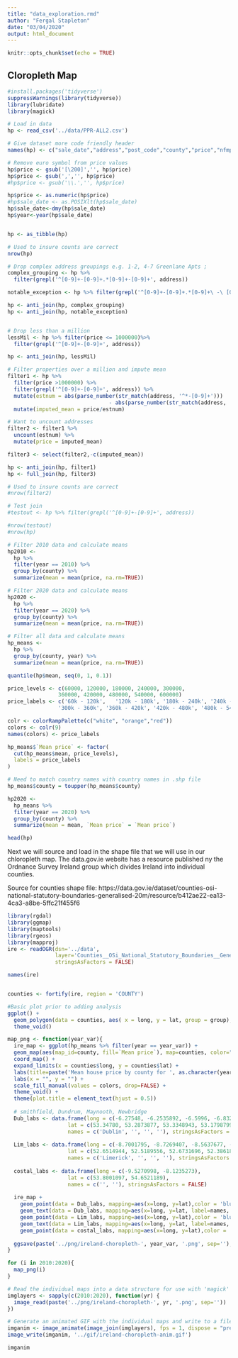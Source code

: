 ```yaml
---
title: "data_exploration.rmd"
author: "Fergal Stapleton"
date: "03/04/2020"
output: html_document
---
```

  
```r
knitr::opts_chunk$set(echo = TRUE)
```

## Cloropleth Map

```r
#install.packages('tidyverse')
suppressWarnings(library(tidyverse))
library(lubridate)
library(magick)

# Load in data
hp <- read_csv('../data/PPR-ALL2.csv')

# Give dataset more code friendly header
names(hp) <- c("sale_date","address","post_code","county","price","nfmp","vx","desc","size_desc")

# Remove euro symbol from price values
hp$price <- gsub('[\200]','', hp$price)
hp$price <- gsub(',','', hp$price)
#hp$price <- gsub('\\.','', hp$price)

hp$price <- as.numeric(hp$price)
#hp$sale_date <- as.POSIXlt(hp$sale_date)
hp$sale_date<-dmy(hp$sale_date)
hp$year<-year(hp$sale_date)


hp <- as_tibble(hp)

# Used to insure counts are correct
nrow(hp)

# Drop complex address groupings e.g. 1-2, 4-7 Greenlane Apts ;  
complex_grouping <- hp %>%
  filter(grepl('^[0-9]+-[0-9]+.*[0-9]+-[0-9]+', address))

notable_exception <- hp %>% filter(grepl('^[0-9]+-[0-9]+.*[0-9]+\ -\ [0-9]+', address))

hp <- anti_join(hp, complex_grouping)
hp <- anti_join(hp, notable_exception)


# Drop less than a million
lessMil <- hp %>% filter(price <= 1000000)%>%
  filter(grepl('^[0-9]+-[0-9]+', address))

hp <- anti_join(hp, lessMil)

# Filter properties over a million and impute mean
filter1 <- hp %>%
  filter(price >1000000) %>%
  filter(grepl('^[0-9]+-[0-9]+', address)) %>%
  mutate(estnum = abs(parse_number(str_match(address, '^*-[0-9]+'))) 
                                - abs(parse_number(str_match(address, '^[0-9]+'))) +1 ) %>%
  mutate(imputed_mean = price/estnum)

# Want to uncount addresses
filter2 <- filter1 %>%
  uncount(estnum) %>%
  mutate(price = imputed_mean)

filter3 <- select(filter2,-c(imputed_mean))

hp <- anti_join(hp, filter1)
hp <- full_join(hp, filter3)

# Used to insure counts are correct
#nrow(filter2)

# Test join
#testout <- hp %>% filter(grepl('^[0-9]+-[0-9]+', address))

#nrow(testout)
#nrow(hp)

# Filter 2010 data and calculate means
hp2010 <-
  hp %>%
  filter(year == 2010) %>%
  group_by(county) %>%
  summarize(mean = mean(price, na.rm=TRUE))

# Filter 2020 data and calculate means
hp2020 <-
  hp %>%
  filter(year == 2020) %>%
  group_by(county) %>%
  summarize(mean = mean(price, na.rm=TRUE))

# Filter all data and calculate means
hp_means <-
  hp %>%
  group_by(county, year) %>%
  summarize(mean = mean(price, na.rm=TRUE))

quantile(hp$mean, seq(0, 1, 0.1))

price_levels <- c(60000, 120000, 180000, 240000, 300000,
                360000, 420000, 480000, 540000, 600000)
price_labels <- c('60k - 120k',   '120k - 180k', '180k - 240k', '240k - 300k',
                '300k - 360k', '360k - 420k', '420k - 480k', '480k - 540k', '540k - 600k')

colr <- colorRampPalette(c("white", "orange","red"))
colors <- colr(9)
names(colors) <- price_labels

hp_means$`Mean price` <- factor(
  cut(hp_means$mean, price_levels),
  labels = price_labels
)

# Need to match country names with country names in .shp file
hp_means$county = toupper(hp_means$county)

hp2020 <-
  hp_means %>%
  filter(year == 2020) %>%
  group_by(county) %>%
  summarize(mean = mean, `Mean price` = `Mean price`)

head(hp)
```

Next we will source and load in the shape file that we will use in our chloropleth map. The data.gov.ie website has a resource published ny the Ordnance Survey Ireland group which divides Ireland into individual counties.

Source for counties shape file:
https://data.gov.ie/dataset/counties-osi-national-statutory-boundaries-generalised-20m/resource/b412ae22-ea13-4ca3-a8be-5ffc21f455f6

```r
library(rgdal)
library(ggmap)
library(maptools)
library(rgeos)
library(mapproj)
ire <- readOGR(dsn='../data', 
               layer='Counties__OSi_National_Statutory_Boundaries__Generalised_20m',
               stringsAsFactors = FALSE)

names(ire)


counties <- fortify(ire, region = 'COUNTY')

#Basic plot prior to adding analysis
ggplot() +
  geom_polygon(data = counties, aes( x = long, y = lat, group = group), fill="Forest Green", color="Black") +
  theme_void() 

map_png <- function(year_var){
  ire_map <- ggplot(hp_means %>% filter(year == year_var)) +
  geom_map(aes(map_id=county, fill=`Mean price`), map=counties, color="grey") +
  coord_map() +
  expand_limits(x = counties$long, y = counties$lat) +
  labs(title=paste('Mean house price by county for ', as.character(year_var), '', sep='')) +
  labs(x = "", y = "") +
  scale_fill_manual(values = colors, drop=FALSE) +
  theme_void() +
  theme(plot.title = element_text(hjust = 0.5))
  
  # smithfield, Dundrum, Maynooth, Newbridge
  Dub_labs <- data.frame(long = c(-6.27548, -6.2535892, -6.5996, -6.8324944), 
                   lat = c(53.34780, 53.2873877, 53.3348943, 53.1798799), 
                   names = c('Dublin', '', '', ''), stringsAsFactors = FALSE)
  
  Lim_labs <- data.frame(long = c(-8.7001795, -8.7269407, -8.5637677, -9.3058371), 
                   lat = c(52.6514944, 52.5189556, 52.6731696, 52.3861802), 
                   names = c('Limerick', '', '', ''), stringsAsFactors = FALSE)
  
  costal_labs <- data.frame(long = c(-9.5270998, -8.1235273), 
                   lat = c(53.8001097, 54.6521189), 
                   names = c('', ''), stringsAsFactors = FALSE)
  
  ire_map + 
    geom_point(data = Dub_labs, mapping=aes(x=long, y=lat),color = 'blue', alpha=0.5, size = 1) + 
    geom_text(data = Dub_labs, mapping=aes(x=long, y=lat, label=names, vjust = -0.5, hjust = "center"), size = 2.2) +
    geom_point(data = Lim_labs, mapping=aes(x=long, y=lat),color = 'blue', alpha=0.5, size = 1) + 
    geom_text(data = Lim_labs, mapping=aes(x=long, y=lat, label=names, vjust = "top", hjust = "left"), size = 2.2) +
    geom_point(data = costal_labs, mapping=aes(x=long, y=lat),color = 'green', alpha=0.5, size = 1) 
  
  ggsave(paste('../png/ireland-choropleth-', year_var, '.png', sep=''), width = 4.5, height = 6, units = 'in', dpi=300, pointsize=14)
}

for (i in 2010:2020){
  map_png(i)
}

```

```r
# Read the individual maps into a data structure for use with 'magick'
imglayers <- sapply(c(2010:2020), function(yr) {
  image_read(paste('../png/ireland-choropleth-', yr, '.png', sep=''))
})

# Generate an animated GIF with the individual maps and write to a file
imganim <- image_animate(image_join(imglayers), fps = 1, dispose = "previous")
image_write(imganim, '../gif/ireland-choropleth-anim.gif')

imganim 
```
